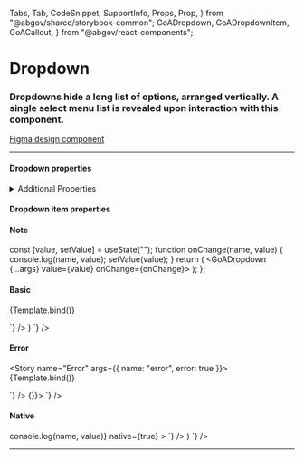   Tabs,
  Tab,
  CodeSnippet,
  SupportInfo,
  Props,
  Prop,
} from "@abgov/shared/storybook-common";
  GoADropdown,
  GoADropdownItem,
  GoACallout,
} from "@abgov/react-components";

<Meta title="Components/Dropdown" />

# Dropdown

### Dropdowns hide a long list of options, arranged vertically. A single select menu list is revealed upon interaction with this component.

[Figma design component](https://www.figma.com/file/3pb2IK8s2QUqWieH79KdN7/%E2%9D%96-Components-%7C-DIO-DS?node-id=700%3A7316)

---

#### Dropdown properties

<Props showTabs={true}>
  <Prop
    name="name"
    type="string"
    description="Must be unique in the rendered view and must match the children's name"
  />
  <Prop
    name="value"
    type="string"
    description="Stores the value of the item selected from the dropdown"
  />
  <Prop
    name="leadingIcon"
    type="GoAIconType"
    description="Show an icon to the left of the dropdown option. **Non-native only**"
  />
  <Prop
    name="maxHeight"
    type="string"
    defaultValue="276px"
    description="Maximum height of the dropdown menu items popover. **Non-native only**"
  />
  <Prop
    name="placeholder"
    type="string"
    description="The text displayed for the dropdown before a selection is made. **Non-native only**"
  />
  <Prop
    name="width"
    type="string"
    description="Override the autosized menu width"
  />
  <Prop
    name="disabled"
    type="boolean"
    defaultValue="false"
    description="Disable this control"
  />
  <Prop
    name="error"
    type="boolean"
    defaultValue="false"
    description="Show an error state"
  />
  <Prop
    name="ariaLabel"
    type="string"
    description="Defines how the selected value will be translated for the screen reader. If not specified it will fall back to the name"
  />
  <Prop
    name="native"
    type="boolean"
    defaultValue="false"
    description="When true will render the native <select> html element"
  />
  <Prop
    name="onChange"
    lang="react"
    type="(name: string, values: string[] | string) => void"
    description="Callback function when dropdown value is changed"
  />
</Props>

<details>
  <summary>Additional Properties</summary>
  <Props showTabs={true}>
    <Prop
      name="mt"
      type="none | 3xs | 2xs | xs | s | m | l | xl | 2xl | 3xl | 4xl"
      defaultValue="none"
      description="Top margin"
    />
    <Prop
      name="mr"
      type="none | 3xs | 2xs | xs | s | m | l | xl | 2xl | 3xl | 4xl"
      defaultValue="none"
      description="Right margin"
    />
    <Prop
      name="mb"
      type="none | 3xs | 2xs | xs | s | m | l | xl | 2xl | 3xl | 4xl"
      defaultValue="none"
      description="Bottom margin"
    />
    <Prop
      name="ml"
      type="none | 3xs | 2xs | xs | s | m | l | xl | 2xl | 3xl | 4xl"
      defaultValue="none"
      description="Left margin"
    />
  </Props>
</details>

#### Dropdown item properties

<Props>
  <Prop
    name="value"
    type="string"
    description="The value of the item. This value will be contained within the onChange event"
  />
  <Prop
    name="label"
    type="string"
    description="The displayed value within the selection box. The `value` property is the fallback value."
  />
</Props>

#### Note

  const [value, setValue] = useState("");
  function onChange(name, value) {
    console.log(name, value);
    setValue(value);
  }
  return (
    <GoADropdown {...args} value={value} onChange={onChange}>
      <GoADropdownItem value="red" label="Red" />
      <GoADropdownItem value="green" label="Green" />
      <GoADropdownItem value="blue" label="Blue" />
    </GoADropdown>
  );
};

#### Basic

<Story name="Basic">{Template.bind()}</Story>

<Tabs>
  <Tab label="Web Component" hidden={true}>
    <CodeSnippet
      lang="html"
      code={`
        <goa-dropdown id="dropdown" name="colors">
          <goa-dropdown-item value="red" label="Red" />
          <goa-dropdown-item value="green" label="Green" />
          <goa-dropdown-item value="blue" label="Blue" />
        </goa-dropdown>
      `}
    />
    <CodeSnippet
      lang="js"
      code={`
        var dropdown = document.getElementById("dropdown");
        dropdown.addEventListener("_change", e => {
          console.log("_change", e.detail);
          dropdown.setAttribute("value", e.detail.value);
        });
      `}
    />
  </Tab>
  <Tab label="Angular">
    <CodeSnippet
      lang="html"
      code={`
        <goa-dropdown
          goaValue
          name="colors"
          [formControl]="reactiveFormCtrl"
          [value]="reactiveFormCtrl.value">
          <goa-dropdown-item
            *ngFor="let color of colors"
            [value]="color"
            [label]="color"
          >
          </goa-dropdown-item>
        </goa-dropdown>
      `}
    />
    <CodeSnippet
      lang="js"
      code={`
        export class MyComponent {
          colors: string[] = ['red', 'green', 'blue'];
          reactiveFormCtrl = new FormControl("red");
        }
      `}
    />
  </Tab>
  <Tab label="React">
    <CodeSnippet
      lang="tsx"
      code={`
        const [value, setValue] = useState('green');
        function onChange(name: string, value: string | string[]) {
          setValue(value);
        }
        return (
          <GoADropdown name="colors" value={value} onChange={onChange}>
            <GoADropdownItem value="red" label="Red" />
            <GoADropdownItem value="green" label="Green" />
            <GoADropdownItem value="blue" label="Blue" />
          </GoADropdown>
        )
      `}
    />
  </Tab>
</Tabs>

#### Error

<Story name="Error" args={{ name: "error", error: true }}>
  {Template.bind()}
</Story>

<Tabs>
  <Tab label="Web Component" hidden={true}>
    <CodeSnippet
      lang="html"
      code={`
        <goa-dropdown id="dropdown" name="colors" error="true">
          <goa-dropdown-item value="red" label="Red" />
          <goa-dropdown-item value="green" label="Green" />
          <goa-dropdown-item value="blue" label="Blue" />
        </goa-dropdown>
      `}
    />
  </Tab>
  <Tab label="Angular">
    <CodeSnippet
      lang="html"
      code={`
        <goa-dropdown name="colors" error="true">
          <goa-dropdown-item value="red" label="Red"></goa-dropdown-item>
          <goa-dropdown-item value="green" label="Green"></goa-dropdown-item>
          <goa-dropdown-item value="blue" label="Blue"></goa-dropdown-item>
        </goa-dropdown>
      `}
    />
  </Tab>
  <Tab label="React">
    <CodeSnippet
      lang="tsx"
      code={`
        <GoADropdown name="colors" error={true} value={value} onChange={() => {}}>
          <GoADropdownItem value="red" label="Red" />
          <GoADropdownItem value="green" label="Green" />
          <GoADropdownItem value="blue" label="Blue" />
        </GoADropdown>
      `}
    />
  </Tab>
</Tabs>

#### Native

<Story name="Native">
  <GoADropdown
    name="native"
    onChange={(name, value) => console.log(name, value)}
    native={true}
  >
    <GoADropdownItem name="native" value="red" label="Red" />
    <GoADropdownItem name="native" value="green" label="Green" />
    <GoADropdownItem name="native" value="blue" label="Blue" />
  </GoADropdown>
</Story>

<Tabs>
  <Tab label="Web Component" hidden={true}>
    <CodeSnippet
      lang="html"
      code={`
        <goa-dropdown id="dropdown" name="colors" native>
          <goa-dropdown-item value="red" label="Red" />
          <goa-dropdown-item value="green" label="Green" />
          <goa-dropdown-item value="blue" label="Blue" />
        </goa-dropdown>
      `}
    />
    <CodeSnippet
      lang="js"
      code={`
        var dropdown = document.getElementById("dropdown");
        dropdown.addEventListener("_change", e => {
          console.log("_change", e.detail);
          dropdown.setAttribute("value", e.detail.value);
        });
      `}
    />
  </Tab>
  <Tab label="Angular">
    <CodeSnippet
      lang="html"
      code={`
        <goa-dropdown
          goaValue
          name="colors"
          native="true"
          [formControl]="reactiveFormCtrl"
          [value]="reactiveFormCtrl.value">
          <goa-dropdown-item
            *ngFor="let color of colors"
            [value]="color"
            [label]="color"
          >
          </goa-dropdown-item>
        </goa-dropdown>
      `}
    />
    <CodeSnippet
      lang="js"
      code={`
        export class MyComponent {
          colors: string[] = ['red', 'green', 'blue'];
          reactiveFormCtrl = new FormControl("red");
        }
      `}
    />
  </Tab>
  <Tab label="React">
    <CodeSnippet
      lang="tsx"
      code={`
        const [value, setValue] = useState('green');
        function onChange(name: string, value: string | string[]) {
          setValue(value);
        }
        return (
          <GoADropdown name="colors" value={value} onChange={onChange} native={true}>
            <GoADropdownItem value="red" label="Red" />
            <GoADropdownItem value="green" label="Green" />
            <GoADropdownItem value="blue" label="Blue" />
          </GoADropdown>
        )
      `}
    />
  </Tab>
</Tabs>

---

<SupportInfo />
